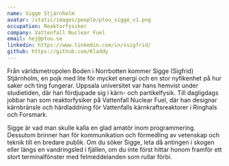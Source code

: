 ```yaml
---
name: Sigge Stjärnholm
avatar: /static/images/people/ptou_sigge_v1.png
occupation: Reaktorfysiker
company: Vattenfall Nuclear Fuel
email: hej@ptou.se
linkedin: https://www.linkedin.com/in/ssigfrid/
github: https://github.com/Kladdy
---
```


Från världsmetropolen Boden i Norrbotten kommer Sigge (Sigfrid) Stjärnholm, en pojk med lite för mycket energi och en stor nyfikenhet på hur saker och ting fungerar. Uppsala universitet var hans hemvist under studietiden, där han fördjupade sig i kärn- och partikelfysik. Till dagligdags jobbar han som reaktorfysiker på Vattenfall Nuclear Fuel, där han designar kärnbränsle och härdladdning för Vattenfalls kärnkraftsreaktorer i Ringhals och Forsmark.

Sigge är vad man skulle kalla en glad amatör inom programmering. Dessutom brinner han för kommunikation och förmedling av vetenskap och teknik till en bredare publik. Om du söker Sigge, leta då antingen i skogen eller längs en vandringsled i fjällen, om du inte först hittar honom framför ett stort terminalfönster med felmeddelanden som rullar förbi.
